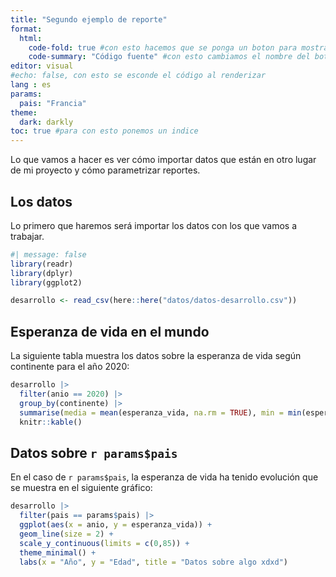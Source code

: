 ```yaml
---
title: "Segundo ejemplo de reporte"
format: 
  html: 
    code-fold: true #con esto hacemos que se ponga un boton para mostrar el código.
    code-summary: "Código fuente" #con esto cambiamos el nombre del botón, se cambia para todos por igual.
editor: visual
#echo: false, con esto se esconde el código al renderizar
lang : es
params:
  pais: "Francia"
theme: 
  dark: darkly
toc: true #para con esto ponemos un indice
---
```


Lo que vamos a hacer es ver cómo importar datos que están en otro lugar de mi proyecto y cómo parametrizar reportes.

## Los datos

Lo primero que haremos será importar los datos con los que vamos a trabajar.

```r
#| message: false
library(readr)
library(dplyr)
library(ggplot2)

desarrollo <- read_csv(here::here("datos/datos-desarrollo.csv"))
```

## Esperanza de vida en el mundo

La siguiente tabla muestra los datos sobre la esperanza de vida según continente para el año 2020:

```r
desarrollo |> 
  filter(anio == 2020) |> 
  group_by(continente) |> 
  summarise(media = mean(esperanza_vida, na.rm = TRUE), min = min(esperanza_vida, na.rm = TRUE), max = max(esperanza_vida, na.rm = TRUE)) |> 
  knitr::kable()
```

## Datos sobre `r params$pais`

En el caso de `r params$pais`, la esperanza de vida ha tenido evolución que se muestra en el siguiente gráfico:

```r
desarrollo |> 
  filter(pais == params$pais) |> 
  ggplot(aes(x = anio, y = esperanza_vida)) + 
  geom_line(size = 2) +
  scale_y_continuous(limits = c(0,85)) +
  theme_minimal() +
  labs(x = "Año", y = "Edad", title = "Datos sobre algo xdxd")
```
